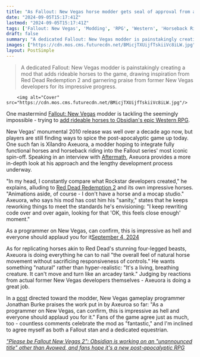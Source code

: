 ```yaml
---
title: "As Fallout: New Vegas horse modder gets seal of approval from an OG dev, he says he's 'constantly' comparing his work to Red Dead Redemption 2"
date: "2024-09-05T15:17:41Z"
lastmod: "2024-09-05T15:17:41Z"
tags: ['Fallout: New Vegas', 'Modding', 'RPG', 'Western', 'Horseback Riding', 'Red Dead Redemption 2', 'Obsidian']
draft: false
summary: "A dedicated Fallout: New Vegas modder is painstakingly creating a mod that adds rideable horses to the game, drawing inspiration from Red Dead Redemption 2 and garnering praise from former New Vegas developers for its impressive progress."
images: ["https://cdn.mos.cms.futurecdn.net/BMicjTXUijfTskiiVc8iLW.jpg"]
layout: PostSimple
---
```

> A dedicated Fallout: New Vegas modder is painstakingly creating a mod that adds rideable horses to the game, drawing inspiration from Red Dead Redemption 2 and garnering praise from former New Vegas developers for its impressive progress.


        <img alt="Cover" src="https://cdn.mos.cms.futurecdn.net/BMicjTXUijfTskiiVc8iLW.jpg"/>
        
One mastermind [<u>Fallout: New Vegas</u>](https://www.gamesradar.com/fallout-new-vegas/) modder is tackling the seemingly impossible - trying to [<u>add rideable horses to Obsidian's epic Western RPG</u>](https://www.gamesradar.com/games/rpg/fallout-new-vegas-modder-wields-creative-freedom-to-add-rideable-horses-to-obsidians-epic-western-rpg/).

New Vegas' monumental 2010 release was well over a decade ago now, but players are still finding ways to spice the post-apocalyptic game up today. One such fan is Xїlandro Axeuora, a modder hoping to integrate fully functional horses and horseback riding into the Fallout series' most iconic spin-off. Speaking in an interview with [<u>Aftermath</u>](https://aftermath.site/fallout-new-vegas-horse-mod-interview), Axeuora provides a more in-depth look at his approach and the lengthy development process underway.

"In my head, I constantly compare what Rockstar developers created," he explains, alluding to [<u>Red Dead Redemption 2</u>](https://www.gamesradar.com/red-dead-redemption-2-guide-walkthrough/) and its own impressive horses. "Animations aside, of course - I don't have a horse and a mocap studio." Axeuora, who says his mod has cost him his "sanity," states that he keeps reworking things to meet the standards he's envisioning: "I keep rewriting code over and over again, looking for that 'OK, this feels close enough' moment."

As a programmer on New Vegas, can confirm, this is impressive as hell and everyone should applaud you for it[September 4, 2024](https://twitter.com/IridiumGameDev/status/1831432043575804283)

As for replicating horses akin to Red Dead's stunning four-legged beasts, Axeuora is doing everything he can to nail "the overall feel of natural horse movement without sacrificing responsiveness of controls." He wants something "natural" rather than hyper-realistic: "It's a living, breathing creature. It can't move and turn like an arcadey tank." Judging by reactions from actual former New Vegas developers themselves - Axeuora is doing a great job.

In a [post](https://twitter.com/IridiumGameDev/status/1831432043575804283) directed toward the modder, New Vegas gameplay programmer Jonathan Burke praises the work put in by Axeuroa so far: "As a programmer on New Vegas, can confirm, this is impressive as hell and everyone should applaud you for it." Fans of the game agree just as much, too - countless comments celebrate the mod as "fantastic," and I'm inclined to agree myself as both a Fallout stan and a dedicated equestrian.

[<u><em>"Please be Fallout New Vegas 2": Obsidian is working on an "unannounced title" other than Avowed, and fans hope it's a new post-apocalyptic RPG</em></u>](https://www.gamesradar.com/games/fallout/please-be-fallout-new-vegas-2-obsidian-is-working-on-an-unannounced-title-other-than-avowed-and-fans-hope-its-a-new-post-apocalyptic-rpg/)
        